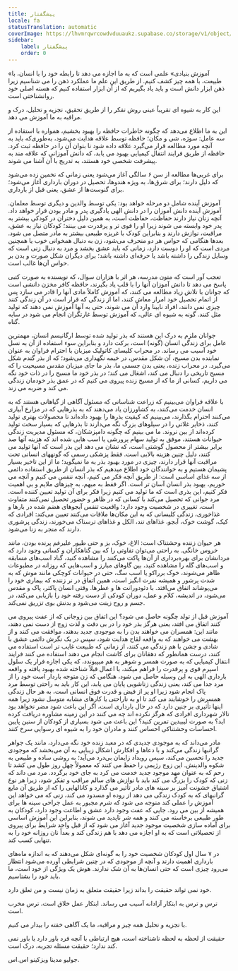 ```yaml
---
title: پیشگفتار
locale: fa
statusTranslation: automatic
coverImage: https://lhvmrqwrcowdvduuaukz.supabase.co/storage/v1/object/public/strapi-uploads/small_cover-educacion-fundamental.webp-2d51a7828a2b1309555be27f7e2a61a0.webp
sidebar:
    label: پیشگفتار
    order: 0
---
```

«آموزش بنیادی» علمی است که به ما اجازه می دهد تا رابطه خود را با انسان، با طبیعت، با همه چیز کشف کنیم. از طریق این علم ما عملکرد ذهن را می شناسیم زیرا ذهن ابزار دانش است و باید یاد بگیریم که از آن ابزار استفاده کنیم که هسته اصلی خود روانشناختی است.

این کار به شیوه ای تقریباً عینی روش تفکر را از طریق تحقیق، تجزیه و تحلیل، درک و مراقبه به ما آموزش می دهد.

این به ما اطلاع می‌دهد که چگونه خاطرات حافظه را بهبود بخشیم، همواره با استفاده از سه عامل: سوژه، شی و مکان؛ حافظه توسط علاقه هدایت می‌شود، به‌طوری‌که باید به آنچه مورد مطالعه قرار می‌گیرد علاقه داده شود تا بتوان آن را در حافظه ثبت کرد. حافظه از طریق فرایند انتقال کیمیایی بهبود می یابد، که دانش آموزانی که علاقه مند به پیشرفت شخصی خود هستند، به تدریج با آن آشنا می شوند.

برای غربی‌ها مطالعه از سن ۶ سالگی آغاز می‌شود یعنی زمانی که تخمین زده می‌شود که دلیل دارند؛ برای شرق‌ها، به ویژه هندوها، تحصیل در دوران بارداری آغاز می‌شود؛ برای گنوست‌ها از عشق، یعنی قبل از بارداری.

آموزش آینده شامل دو مرحله خواهد بود: یکی توسط والدین و دیگری توسط معلمان. آموزش آینده دانش آموزان را در دانش الهی یادگیری پدر و مادر بودن قرار خواهد داد. آنچه زنان نیاز دارند حفاظت، حفاظت است، به همین دلیل دختران در کودکی بیشتر به پدر خود وابسته می شوند زیرا او را قوی تر و پرقدرت می بینند؛ کودکان نیاز به عشق، مراقبت، نوازش دارند و بنابراین کودک با غریزه طبیعی بیشتر به مادر متصل می شود. بعدها هنگامی که حواس هر دو منحرف می‌شود، زن به دنبال همخوانی خوب یا همچنین مردی است که او را دوست دارد، زمانی که باید عشق بخشد و مرد به دنبال زنی است که وسایل زندگی را داشته باشد یا حرفه‌ای داشته باشد؛ برای دیگران شکل صورت و بدن بر حواس آن‌ها غالب است.

تعجب آور است که متون مدرسه، هر اثر با هزاران سوال، که نویسنده به صورت کتبی پاسخ می دهد تا دانش آموزان آنها را با قلب یاد بگیرند، حافظه کافر مخزن دانشی است که جوانان با تلاش زیاد مطالعه می کنند، که آموزش کاملاً مادی آنها را قادر می سازد پس از اتمام تحصیل خود امرار معاش کنند، اما از زندگی که قرار است در آن زندگی کنند چیزی نمی دانند، افراد نابینا وارد آن می شوند، حتی به آنها آموزش نمی دهند که تولید مثل کنند. گونه به شیوه ای عالی، که آموزش توسط غارتگران انجام می شود در سایه گناه.

جوانان ملزم به درک این هستند که بذر تولید شده توسط ارگانیسم انسان، مهمترین عامل برای زندگی انسان (گونه) است، برکت دارد و بنابراین سوء استفاده از آن به نسل خود آسیب می رساند. در محراب کلیسای کاتولیک میزبان با احترام فراوان به عنوان نماینده بدن مسیح، آن شکل مقدس، در خیمه نگهداری می‌شود؛ که از بذر گندم شکل می‌گیرد. در محراب زنده، یعنی بدن جسمی ما، بذر ما جای میزبان مقدس مسیحیت را که مسیح تاریخی را دنبال می کند، اشغال می کند؛ در بذر خود ما مسیح را در ذات خود نگه می داریم، کسانی از ما که از مسیح زنده پیروی می کنیم که در عمق بذر خودمان زندگی می کند و ضربه می زند.

با علاقه فراوان می‌بینیم که زراعت شناسانی که مسئول آگاهی از گیاهانی هستند که به انسان خدمت می‌کنند، به کشاورزان یاد می‌دهند که به بذرهایی که در مزارع آبیاری می‌کنند احترام بگذارند، می‌بینیم که کیفیت بذرها را بهبود داده‌اند تا محصولات بهتری تولید کنند، ذخایر غلاتی را در سیلوهای بزرگ نگه می‌دارند تا بذرهایی که بسیار سخت تولید کرده‌اند از بین نروند. ما می بینیم که چگونه دامپزشکان، که مسئول مدیریت زندگی حیوانات هستند، موفق به تولید سهام پرورشی یا اسب هایی شده اند که هزینه آنها صد برابر بیشتر از محصول گوشتی است، که نشان می دهد این بذر است که آنها تولید می کنند، دلیل چنین هزینه بالایی است. فقط پزشکی رسمی که گونههای انسانی تحت مراقبت آنها قرار دارند، چیزی در مورد بهبود بذر به ما نمیگوید؛ ما از این تاخیر بسیار پشیمان هستیم و به خوانندگان خود اطلاع میدهیم که بذر انسان از طریق استفاده دائمی از سه غذای اساسی است: از طریق آنچه فکر می کنیم، آنچه تنفس می کنیم و آنچه می خوریم، بهبود بذر انسان آسان تر است. اگر فقط به مبهم، به چیزهای ملایم و بی اهمیت فکر کنیم، این بذری است که ما تولید می کنیم زیرا فکر برای آن تولید تعیین کننده است. مرد جوانی که تحصیل می‌کند با کسانی که در ظاهر و حضور تحصیل نمی‌کنند متفاوت است، تغییری در شخصیت وجود دارد؛ واقعیت تنفس آبجوهای هضم شده در بارها و غذاخوری، زندگی کلیسانی که به این مکان‌ها ملاقات می‌کنند تعیین می‌کند: افرادی که کیک، گوشت خوک، آبجو، غذاهای تند، الکل و غذاهای ترسناک می‌خورند، زندگی پرشوری دارند که منجر به زنا می‌شود.

هر حیوان زننده وحشتناک است: الاغ، خوک، بز و حتی طیور علیرغم پرنده بودن، مانند خروس خانگی. به راحتی می‌توان تفاوتی را که بین گناهکاران و کسانی وجود دارد که مردانشان برای بهره‌برداری از آن‌ها پاکت می‌کنند را مشاهده کنید، گناد اسب‌های مسابقه و اسب‌های گله را مشاهده کنید، بین گاوهای مبارز و اسب‌هایی که روزانه در مطبوعات ظاهر می‌شوند، خوک برراکو یا اسب سگ، حتی در حیوانات کوچکی مانند موش که به شدت پرشور و همیشه نفرت انگیز است، همین اتفاق در نر زننده که بیماری خود را می‌پوشاند اتفاق می‌افتد. با دئودورانت ها و عطرها. وقتی انسان پاکتر، پاک و مقدس می‌شود، در اندیشه، کلام و عمل، دوران کودکی از دست رفته خود را بازیابی می‌کند، در جسم و روح زینت می‌شود و بدنش بوی تزریق نمی‌کند.

آموزش قبل از تولد چگونه حاصل می شود؟ این اتفاق بین زوجانی که از عفت پیروی می کنند اتفاق می افتد، یعنی هرگز بذر خود را در بی دقت و لذت زوج از دست نمی دهند، مانند این: همسران می خواهند بدن را به موجودی جدید بدهند، موافقت می کنند و از بهشت می خواهند که به واقعه لقاح هدایت شود، سپس در یک نگرش دائمی عشق با شادی و جشن با هم زندگی می کنند، از زمانی که طبیعت غایب تر است استفاده می کنند، درست همانطور که دهقانان برای کاشت انجام می دهند استفاده می کنند فرایند انتقال کیمیایی که به صورت همسر و شوهر به هم میپیوندد، که یکی اجازه فرار یک سلول اسپرم قوی و پرقدرت را فراهم میکند، با اعمال قبلاً شناخته شده بهبود یافته و واقعه بارداری الهی به این وسیله حاصل می شود، هنگامی که زن متوجه باردار است خود را از مرد جدا می کند، یعنی زندگی زناشویی پایان می یابد، این کار باید به راحتی توسط مرد پاک انجام شود زیرا او پر از فیض و قدرت فوق انسانی است، به هر حال زندگی همسرش را خوشایند می کند تا او به ناراحتی یا کارهای مشابه متوسل نشود زیرا همه اینها تأثیری بر جنین دارد که در حال بارداری است، اگر این باعث شود مضر نخواهد بود تالار شهرداری افرادی که هرگز نکرده اند چه می کنند در این زمینه مشاوره دریافت کرده اید؟ به صورت لیبیدین تمرین کنید؟ این باعث می شود بسیاری از کودکان از سنین پایین احساسات وحشتناکی احساس کنند و مادران خود را به شیوه ای رسوایی سرخ کنند.

مادر می‌داند که به موجودی جدیدی که در معبد زنده خود نگه می‌دارد، مانند یک جواهر گرانبها زندگی می‌کند و با دعاها و افکارش اشکال زیبایی به آن می‌بخشد که موجودی جدید را تحسین می‌کند، سپس رویداد زایمان بی‌درد می‌آید؛ به روشی ساده و طبیعی به شکوه والدینش. این زوج رژیمی را حفظ می کنند که معمولاً چهل روز طول می کشد تا رحم که به عنوان مهد موجود جدید خدمت می کرد به جای خود برگردد. مرد می داند که زنی که کودک را بزرگ می کند باید با نوازش های سالم مراقب و تفکر شود، زیرا هر نوع اشتیاق خشونت آمیز بر سینه های مادر تأثیر می گذارد و کانالهایی را که از طریق آن مایع گرانبهای که به کودک زندگی می دهد از روده او مسدود می کند، زنی که می خواهد این آموزش را عملی کند متوجه می شود که شرم مجبور به عمل جراحی سینه ها برای همیشه از بین می رود. جایی که عفت وجود دارد عشق و اطاعت وجود دارد، کودکان به طور طبیعی برخاسته می کنند و همه شر ناپدید می شوند، بنابراین این آموزش اساسی برای آماده سازی شخصیت موجود جدید آغاز می شود که از قبل واجد شرایط برای پیروی از تحصیلاتی است که به او اجازه می دهد با هم زندگی کند و بعداً نان روزانه خود را به تنهایی کسب کند.

در ۷ سال اول کودکان شخصیت خود را به گونه‌ای شکل می‌دهند که به اندازه ماه‌های بارداری اهمیت دارند و آنچه از موجودی که در چنین شرایطی آورده می‌شود انتظار می‌رود چیزی است که حتی انسان‌ها به آن شک ندارند. هوش یک ویژگی از خود است، ما باید خود را بشناسیم.

خود نمی تواند حقیقت را بداند زیرا حقیقت متعلق به زمان نیست و من تعلق دارد.

ترس و ترس به ابتکار آزادانه آسیب می رساند. ابتکار عمل خلاق است، ترس مخرب است.

با تجزیه و تحلیل همه چیز و مراقبه، ما یک آگاهی خفته را بیدار می کنیم.

حقیقت از لحظه به لحظه ناشناخته است، هیچ ارتباطی با آنچه فرد باور دارد یا باور نمی کند ندارد؛ حقیقت مسئله تجربه، درک است.

جولیو مدینا ویزکینو
اس.اس.
